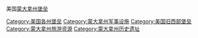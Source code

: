 {{GeoGroup}}
{{Commons category|Forts in Montana}}
美国[[蒙大拿州|蒙大拿州]][[要塞|堡垒]]

[[Category:美国各州堡垒|Category:美国各州堡垒]]
[[Category:蒙大拿州军事设施|Category:蒙大拿州军事设施]]
[[Category:美国旧西部堡垒|Category:美国旧西部堡垒]]
[[Category:蒙大拿州旅游资源|Category:蒙大拿州旅游资源]]
[[Category:蒙大拿州历史遗址|Category:蒙大拿州历史遗址]]